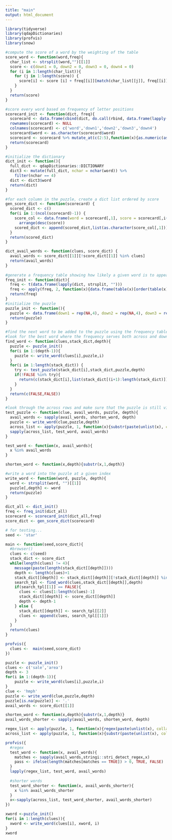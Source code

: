 ```yaml
---
title: "main"
output: html_document
---
```

```r
library(tidyverse)
library(qdapDictionaries)
library(profvis)
library(snow)
```

```r
#compute the score of a word by the weighting of the table
score_word <- function(word,freq){
  char_list <- strsplit(word,"")[[1]]
  score <- c(down1 = 0, down2 = 0, down3 = 0, down4 = 0)
  for (i in 1:length(char_list)){
    for (j in 1:length(score)) {
      score[i] <- score [i] + freq[[i]][match(char_list[[j]], freq[[i]]$x),2]
    }
  }
  return(score)
}

#score every word based on frequency of letter positions
scorecard_init <- function(dict, freq){
  scorecard <- data.frame(cbind(dict, do.call(rbind, data.frame(lapply(dict, score_word, freq)))))
  rownames(scorecard) <- NULL
  colnames(scorecard) <- c('word','down1','down2','down3','down4')
  scorecard$word <- as.character(scorecard$word)
  scorecard <- scorecard %>% mutate_at(c(2:5),function(x){as.numeric(as.character(x))})
  return(scorecard)
}

#initialize the dictionary
dict_init <- function(){
  full_dict <- qdapDictionaries::DICTIONARY
  dict3 <- mutate(full_dict, nchar = nchar(word)) %>% 
    filter(nchar == 4)
  dict <- dict3$word
  return(dict)
}

#for each column in the puzzle, create a dict list ordered by score
gen_score_dict <- function(scorecard) {
  scored_dict <- c()
  for(i in 1:(ncol(scorecard)-1)) {
    score_col <- data.frame(word = scorecard[,1], score = scorecard[,i+1]) %>% 
      arrange(desc(score))
    scored_dict <- append(scored_dict,list(as.character(score_col[,1])))
  }
  return(scored_dict)
}

dict_avail_words <- function(clues, score_dict) {
  avail_words <- score_dict[[1]][!score_dict[[1]] %in% clues]
  return(avail_words)
}
 
#generate a frequency table showing how likely a given word is to appear in a square
freq_init <- function(dict){
  freq <- t(data.frame(lapply(dict, strsplit, "")))
  freq <- apply(freq, 2, function(x){data.frame(table(x)[order(table(x), decreasing = TRUE)])})
  return(freq)
}
#initialize the puzzle
puzzle_init <- function(){
  puzzle <- data.frame(down1 = rep(NA,4), down2 = rep(NA,4), down3 = rep(NA,4), down4 =  rep(NA,4))
  return(puzzle)
}

#find the next word to be added to the puzzle using the frequency table
#look for the best word where the frequency serves both across and down directions on puzzle
find_word <- function(clues,stack_dict,depth){
  puzzle <- puzzle_init()
  for(i in 1:(depth-1)){
    puzzle <- write_word(clues[i],puzzle,i)
  }
  for(i in 1:length(stack_dict)) {
    try <- test_puzzle(stack_dict[i],stack_dict,puzzle,depth)
    if(!FALSE %in% try){
      return(c(stack_dict[i],list(stack_dict[(i+1):length(stack_dict)])))
    }
  }
  return(c(FALSE,FALSE))
}

#look through the across rows and make sure that the puzzle is still viable
test_puzzle <- function(clue, avail_words, puzzle, depth){
  avail_words <- sapply(avail_words, shorten_word, depth)
  puzzle <- write_word(clue,puzzle,depth)
  across_list <- apply(puzzle, 1, function(x){substr(paste(unlist(x), collapse=''),1,depth)})
  sapply(across_list, test_word, avail_words)
}

test_word <- function(x, avail_words){
  x %in% avail_words
}

shorten_word <- function(x,depth){substr(x,1,depth)}

#write a word into the puzzle at a given index
write_word <- function(word, puzzle, depth){
  word <- strsplit(word, "")[[1]]
  puzzle[,depth] <- word
  return(puzzle)
}

```

```r
dict_all <- dict_init()
freq <- freq_init(dict_all)
scorecard <- scorecard_init(dict_all,freq)
score_dict <- gen_score_dict(scorecard)
```

```r
# for testing...
seed <- 'star'
```

```r
main <- function(seed,score_dict){
  #browser()
  clues <- c(seed)
  stack_dict <- score_dict
  while(length(clues) != 4){
    message(paste(length(stack_dict[[depth]])))
    depth <- length(clues)+1
    stack_dict[[depth]] <- stack_dict[[depth]][!stack_dict[[depth]] %in% clues]
    search_tpl <- find_word(clues,stack_dict[[depth]],depth)
    if(search_tpl[[1]] == FALSE){
      clues <- clues[1:length(clues)-1]
      stack_dict[[depth]] <- score_dict[[depth]]
      depth <- depth-1
    } else {
      stack_dict[[depth]] <- search_tpl[[2]]
      clues <- append(clues, search_tpl[[1]])
    }
  }
  return(clues)
}
```

```r
profvis({
  clues <-  main(seed,score_dict)
})
```


```r
puzzle <- puzzle_init()
clues <- c('sale','area')
depth <- 3
for(i in 1:(depth-1)){
    puzzle <- write_word(clues[i],puzzle,i)
}
clue <- 'hmph'
puzzle <- write_word(clue,puzzle,depth)
puzzle[is.na(puzzle)] <- '.'
avail_words <- score_dict[[1]]

shorten_word <- function(x,depth){substr(x,1,depth)}
avail_words_shorter <- sapply(avail_words, shorten_word, depth)

regex_list <- apply(puzzle, 1, function(x){regex(paste(unlist(x), collapse=''))})
across_list <- apply(puzzle, 1, function(x){substr(paste(unlist(x), collapse=''),1,depth)})

profvis({
  #regex
  test_word <- function(x, avail_words){
    matches <- sapply(avail_words,stringi::stri_detect_regex,x)
    pass <- ifelse(length(matches[matches == TRUE]) > 0, TRUE, FALSE)
  }
  lapply(regex_list, test_word, avail_words)
  
  #shorter words
  test_word_shorter <- function(x, avail_words_shorter){
    x %in% avail_words_shorter
  }
  x<-sapply(across_list, test_word_shorter, avail_words_shorter)
})
```


```r
xword <-puzzle_init()
for(i in 1:length(clues)){
  xword <- write_word(clues[i], xword, i)
}
xword
```